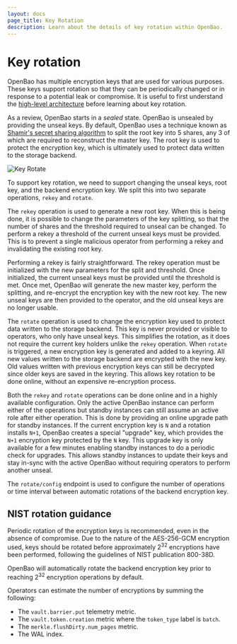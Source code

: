 ```yaml
---
layout: docs
page_title: Key Rotation
description: Learn about the details of key rotation within OpenBao.
---
```


# Key rotation

OpenBao has multiple encryption keys that are used for various purposes. These keys support
rotation so that they can be periodically changed or in response to a potential leak or
compromise. It is useful to first understand the
[high-level architecture](/docs/internals/architecture) before learning about key rotation.

As a review, OpenBao starts in a _sealed_ state. OpenBao is unsealed by providing the unseal keys.
By default, OpenBao uses a technique known as [Shamir's secret sharing algorithm](https://en.wikipedia.org/wiki/Shamir's_Secret_Sharing)
to split the root key into 5 shares, any 3 of which are required to reconstruct the master
key. The root key is used to protect the encryption key, which is ultimately used to protect
data written to the storage backend.

![Key Rotate](/img/vault-key-rotate.png)

To support key rotation, we need to support changing the unseal keys, root key, and the
backend encryption key. We split this into two separate operations, `rekey` and `rotate`.

The `rekey` operation is used to generate a new root key. When this is being done,
it is possible to change the parameters of the key splitting, so that the number of shares
and the threshold required to unseal can be changed. To perform a rekey a threshold of the
current unseal keys must be provided. This is to prevent a single malicious operator from
performing a rekey and invalidating the existing root key.

Performing a rekey is fairly straightforward. The rekey operation must be initialized with
the new parameters for the split and threshold. Once initialized, the current unseal keys
must be provided until the threshold is met. Once met, OpenBao will generate the new master
key, perform the splitting, and re-encrypt the encryption key with the new root key.
The new unseal keys are then provided to the operator, and the old unseal keys are no
longer usable.

The `rotate` operation is used to change the encryption key used to protect data written
to the storage backend. This key is never provided or visible to operators, who only
have unseal keys. This simplifies the rotation, as it does not require the current key
holders unlike the `rekey` operation. When `rotate` is triggered, a new encryption key
is generated and added to a keyring. All new values written to the storage backend are
encrypted with the new key. Old values written with previous encryption keys can still
be decrypted since older keys are saved in the keyring. This allows key rotation to be
done online, without an expensive re-encryption process.

Both the `rekey` and `rotate` operations can be done online and in a highly available
configuration. Only the active OpenBao instance can perform either of the operations
but standby instances can still assume an active role after either operation. This is
done by providing an online upgrade path for standby instances. If the current encryption
key is `N` and a rotation installs `N+1`, OpenBao creates a special "upgrade" key, which
provides the `N+1` encryption key protected by the `N` key. This upgrade key is only available
for a few minutes enabling standby instances to do a periodic check for upgrades.
This allows standby instances to update their keys and stay in-sync with the active OpenBao
without requiring operators to perform another unseal.

The `rotate/config` endpoint is used to configure the number of operations or time interval
between automatic rotations of the backend encryption key.

## NIST rotation guidance

Periodic rotation of the encryption keys is recommended, even in the absence of
compromise. Due to the nature of the AES-256-GCM encryption used, keys should be
rotated before approximately 2<sup>32</sup> encryptions have been performed, following
the guidelines of NIST publication 800-38D.

OpenBao will automatically rotate the backend encryption key
prior to reaching 2<sup>32</sup> encryption operations by default.

Operators can estimate the number of encryptions by summing the following:

- The `vault.barrier.put` telemetry metric.
- The `vault.token.creation` metric where the `token_type` label is `batch`.
- The `merkle.flushDirty.num_pages` metric.
- The WAL index.
